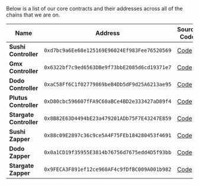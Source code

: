 Below is a list of our core contracts and their addresses across all of the chains that we are on. 

| Name | Address |  Source Code | Explorer |
| ------- | ------- | ------- | ------- | 
| **Sushi Controller** | `0xd7bc9a6Ee68e125169E96024Ef983Fee76520569` | [Code](https://github.com/Contrax-co/contrax-smart-contracts/blob/main/contracts/controllers/sushi-controller.sol) | [Link](https://arbiscan.io/address/0xd7bc9a6Ee68e125169E96024Ef983Fee76520569#code) |
| **Gmx Controller** | `0x6322bf7c9ed6563DBe9f73bbE2085d6cd19371e7` | [Code](https://github.com/Contrax-co/contrax-smart-contracts/blob/main/contracts/controllers/gmx-controller.sol) | [Link](https://arbiscan.io/address/0x6322bf7c9ed6563DBe9f73bbE2085d6cd19371e7#code) |
| **Dodo Controller** | `0xaC58Ff6C1f02779869beB4Db5dF9d25A6213ae95` | [Code](https://github.com/Contrax-co/contrax-smart-contracts/blob/main/contracts/controllers/dodo-controller.sol) | [Link](https://arbiscan.io/address/0xac58ff6c1f02779869beb4db5df9d25a6213ae95#code) |
| **Plutus Controller** | `0xD80cbc596607fFA9C60aBCe4BD2e333427aD89f4` | [Code](https://github.com/Contrax-co/contrax-smart-contracts/blob/main/contracts/controllers/plutus-controller.sol) | [Link](https://arbiscan.io/address/0xD80cbc596607fFA9C60aBCe4BD2e333427aD89f4#code) |
| **Stargate Controller** | `0x8B82E63D4494bE23a479201ADb75F7E43247E859` | [Code](https://github.com/Contrax-co/contrax-smart-contracts/blob/main/contracts/controllers/stargate-controller.sol) | [Link](https://arbiscan.io/address/0x8B82E63D4494bE23a479201ADb75F7E43247E859#code) |
| **Sushi Zapper** | `0x88c09E2897c36c9ce5A4F75FEb184280453f4691` | [Code](https://github.com/Contrax-co/contrax-smart-contracts/blob/main/contracts/zapper/vault-zapper.sol) | [Link](https://arbiscan.io/address/0x88c09E2897c36c9ce5A4F75FEb184280453f4691#code) |
| **Dodo Zapper** | `0x0a1CD19f35955E3814b76756d7675edd4D5f93bb` | [Code](https://github.com/Contrax-co/contrax-smart-contracts/blob/main/contracts/strategies/dodo/dodo-zapper/vault-dodo-zapper.sol) | [Link](https://arbiscan.io/address/0x0a1CD19f35955E3814b76756d7675edd4D5f93bb#code)  |
| **Stargate Zapper** | `0x9FECA3F891ef12ce960AF4c9fDfBC009A001b982` | [Code](https://github.com/Contrax-co/contrax-smart-contracts/blob/main/contracts/strategies/stargate/stargate-zapper/vault-stargate-zapper.sol) | [Link](https://arbiscan.io/address/0x9FECA3F891ef12ce960AF4c9fDfBC009A001b982#code)  |
